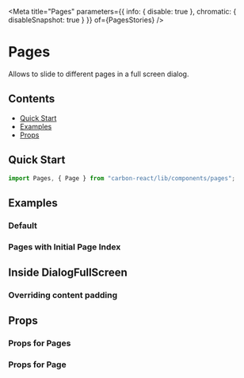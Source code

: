 

<Meta
  title="Pages"
  parameters={{ info: { disable: true }, chromatic: { disableSnapshot: true } }}
  of={PagesStories}
/>

# Pages

Allows to slide to different pages in a full screen dialog.

## Contents

- [Quick Start](#quick-start)
- [Examples](#examples)
- [Props](#props)

## Quick Start

```javascript
import Pages, { Page } from "carbon-react/lib/components/pages";
```

## Examples

### Default

<Canvas of={PagesStories.Default} />

### Pages with Initial Page Index

<Canvas of={PagesStories.WithInitialPageIndex} />

## Inside DialogFullScreen

<Canvas of={PagesStories.InsideDialogFullScreen} />

### Overriding content padding

<Canvas of={PagesStories.OverridingContentPadding} />

## Props

### Props for Pages

<ArgTypes of={PagesStories} />

### Props for Page

<ArgTypes of={PageStories} />
